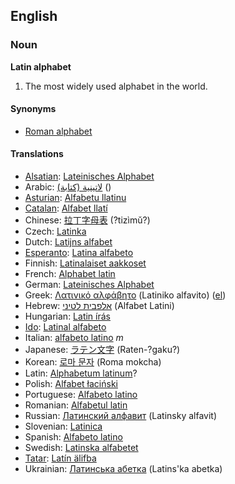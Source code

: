==English==
=== Noun ===
'''Latin alphabet'''

#The most widely used alphabet in the world.

====Synonyms====
*[[Roman alphabet]]

==== Translations ====
{{rfc}}
*[[Alsatian]]: [[Lateinisches Alphabet]]
*Arabic: [[لاتينية (كتابة)]] ()
*[[Asturian]]: [[Alfabetu llatinu]]
*[[Catalan]]: [[Alfabet llatí]]
*Chinese: [[拉丁字母表]] (?tizìmǔ?)
*Czech: [[Latinka]]
*Dutch: [[Latijns alfabet]]
*[[Esperanto]]: [[Latina alfabeto]]
*Finnish: [[Latinalaiset aakkoset]]
*French: [[Alphabet latin]]
*German: [[Lateinisches Alphabet]]
*Greek: [[Λατινικό αλφάβητο]] (Latiniko alfavito) ([[:el:Λατινικό αλφάβητο|el]])
*Hebrew: [[אלפבית לטיני]] (Alfabet Latini)
*Hungarian: [[Latin írás]]
*[[Ido]]: [[Latinal alfabeto]]
*Italian: [[alfabeto latino]] ''m''
*Japanese: [[ラテン文字]] (Raten-?gaku?)
*Korean: [[로마 문자]] (Roma mokcha)
*Latin: [[Alphabetum latinum]]?
*Polish: [[Alfabet łaciński]]
*Portuguese: [[Alfabeto latino]]
*Romanian: [[Alfabetul latin]]
*Russian: [[Латинский алфавит]] (Latinsky alfavit)
*Slovenian: [[Latinica]]
*Spanish: [[Alfabeto latino]]
*Swedish: [[Latinska alfabetet]]
*[[Tatar]]: [[Latín älifba]]
*Ukrainian: [[Латинська абетка]] (Latins'ka abetka)

{{Wikipedia}}
